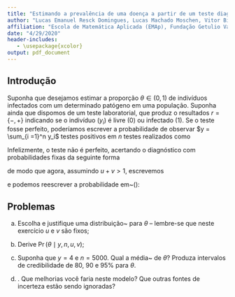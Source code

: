 ```yaml
---
title: "Estimando a prevalência de uma doença a partir de um teste diagnóstico"
author: "Lucas Emanuel Resck Domingues, Lucas Machado Moschen, Vitor Bitarães"
affiliation: "Escola de Matemática Aplicada (EMAp), Fundação Getulio Vargas"
date: "4/29/2020"
header-includes:
   - \usepackage{xcolor}
output: pdf_document
---
```


## Introdução

Suponha que desejamos estimar a proporção $\theta \in (0, 1)$ de indivíduos infectados com um determinado patógeno em uma população.
Suponha ainda que dispomos de um teste laboratorial, que produz o resultados $r = \{-, +\}$ indicando se o indivíduo ($y_i$) é livre ($0$) ou infectado ($1$).
Se o teste fosse perfeito, poderíamos escrever a probabilidade de observar $y = \sum_{i =1}^n y_i$ testes positivos em $n$ testes realizados como\footnote{Porquê?}

\begin{equation}
\label{eq:prev_simple}
 \operatorname{Pr}\left( y \mid \theta, n \right) = \binom{n}{y} \theta^y (1-\theta)^{n-y}. 
\end{equation}

Infelizmente, o teste não é perfeito, acertando o diagnóstico com probabilidades fixas da seguinte forma\footnote{Naturalmente, $u, v \in (0, 1) \times (0, 1)$, levando em conta a restrição $u + v > 1$.}

\begin{align}
%  \operatorname{Pr}\left(\right)
 \operatorname{Pr}\left(\ r = + \mid y_i = 0 \right) &:= 1-u,\\
 \operatorname{Pr}\left( r = - \mid y_i = 1 \right) &:= 1-v,
\end{align}

de modo que agora, assumindo $u + v > 1$, escrevemos\footnote{Exercício bônus: mostre porquê.}

\begin{equation}
  \operatorname{Pr}\left(r = + \mid \theta, u, v \right) := \theta ( 1- v) + (1-\theta)u,
\end{equation}
e podemos reescrever a probabilidade em~(\ref{eq:prev_simple}):
\begin{equation}
 \operatorname{Pr}\left(y \mid \theta, n, u, v\right) = \binom{n}{y} \left[ u + \theta ( 1- (u  + v)) \right]^{y} \left[ 1 -u - \theta (1 -(u + v))\right]^{n-y}.
\end{equation}

## Problemas

a) Escolha e justifique uma distribuição~\textit{a priori} para $\theta$ -- lembre-se que neste exercício $u$ e $v$ são fixos;
 
 \textbf{Resposta:}
 
\textcolor{red}{Uma primeira idea é a distribuição BETA que já conversamos em aula.}

\textcolor{red}{Procurar usadas na biografia. }
 
b) Derive $\operatorname{Pr}(\theta \mid y, n, u, v)$;
 
 \textbf{Resposta:}
 
c) Suponha que $y = 4$ e $n = 5000$.
 Qual a média~\textit{a posteriori} de $\theta$?
 Produza intervalos de credibilidade de $80$, $90$ e $95$\% para $\theta$. 
 
 \textbf{Resposta:}
 
d) \textbf{Bônus}. Que melhorias você faria neste modelo? Que outras fontes de incerteza estão sendo ignoradas?
 
 \textbf{Resposta:}